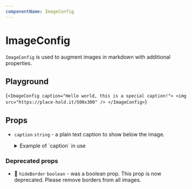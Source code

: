 ```yaml
---
componentName: ImageConfig
---
```


# ImageConfig

`ImageConfig` is used to augment images in markdown with additional properties.

## Playground

<LiveComponent>{`
<ImageConfig caption="Hello world, this is a special caption!">
  <img src="https://place-hold.it/500x300" />
</ImageConfig>
`}</LiveComponent>

## Props

- `caption` `string` - a plain text caption to show below the image.

  <details><summary>Example of `caption` in use</summary>

  ```md
  ## Verify the configuration

  Once you've verified configuration, the Vault UI should display something that's related to the image below.

  <ImageConfig caption="This is a plain text caption that will appear below the image.">

  ![The Vault UI, showing something important happening that should be mentioned in this alternate text.](/path/to/image.jpg)

  </ImageConfig>
  ```

  </details>

### Deprecated props

- 🚫 `hideBorder` `boolean` - was a boolean prop. This prop is now deprecated. Please remove borders from all images.

